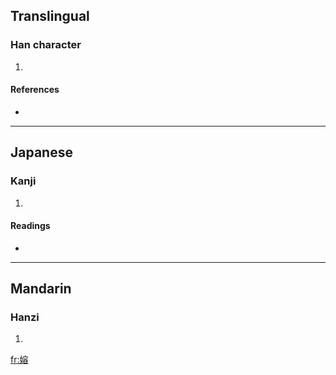 ==Translingual==

===Han character===
{{Han char|rn=38|rad=女|as=10|sn=13|four=4346<sub>8</sub>|canj=女十金口 (VJCR)}}

# {{defn|Han|sort=女10}}

====References====
* {{Han ref|kx=0268.390|dkj=06608|hdz=21074.030|uh=5AC6|ud=23238|bh=DCFE|bd=56574}}

----

==Japanese==

===Kanji===
{{ja-kanji|grade=|rs=女10}}

# {{defn|Japanese|sort=女10}}

====Readings====
* {{ja-readings|on=[[よう]] (yō), [[ゆ]] (yu)|kun=[[あざな]] (azana)}}

----

==Mandarin==

===Hanzi===
{{cmn-hanzi|pin=[[yóng]] ([[yong2]])|wg=yung<sup>2</sup>}}

# {{defn|Mandarin|sort=女10}}

[[fr:嫆]]